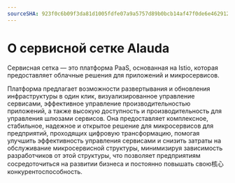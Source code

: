 ```yaml
---
sourceSHA: 923f0c6b09f3da81d1005fdfe07a9a5757d89b0bcb14af47f0de6e4629129df5
---
```


# О сервисной сетке Alauda

Сервисная сетка — это платформа PaaS, основанная на Istio, которая предоставляет облачные решения для приложений и микросервисов.

Платформа предлагает возможности развертывания и обновления инфраструктуры в один клик, визуализированное управление сервисами, эффективное управление производительностью приложений, а также высокую доступность и производительность для управления шлюзами сервисов. Она предоставляет комплексное, стабильное, надежное и открытое решение для микросервисов для предприятий, проходящих цифровую трансформацию, помогая улучшить эффективность управления сервисами и снизить затраты на обслуживание микросервисной структуры, минимизируя зависимость разработчиков от этой структуры, что позволяет предприятиям сосредоточиться на развитии бизнеса и постоянно повышать свою核心 конкурентоспособность.

<ExternalSite name="servicemesh" />
